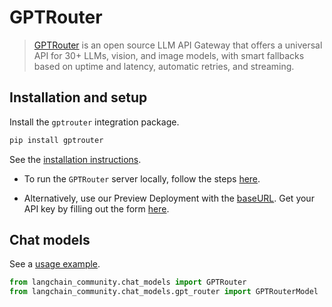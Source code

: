 # GPTRouter

>[GPTRouter](https://github.com/Writesonic/GPTRouter) is an open source LLM API Gateway 
> that offers a universal API for 30+ LLMs, vision, and image models, with 
> smart fallbacks based on uptime and latency, automatic retries, and streaming.


## Installation and setup

Install the `gptrouter` integration package.

  ```bash
  pip install gptrouter
  ```

See the [installation instructions](https://gpt-router.writesonic.com/docs).

- To run the `GPTRouter` server locally, follow the steps [here](https://gpt-router.writesonic.com/docs/Getting%20Started/Developing%20Locally).

- Alternatively, use our Preview Deployment with the [baseURL](https://gpt-router-preview.writesonic.com/). 
  Get your API key by filling out the form [here](https://gpt-router.writesonic.com/#APIKey).


## Chat models

See a [usage example](/docs/integrations/chat/gpt_router).

```python
from langchain_community.chat_models import GPTRouter
from langchain_community.chat_models.gpt_router import GPTRouterModel
```
